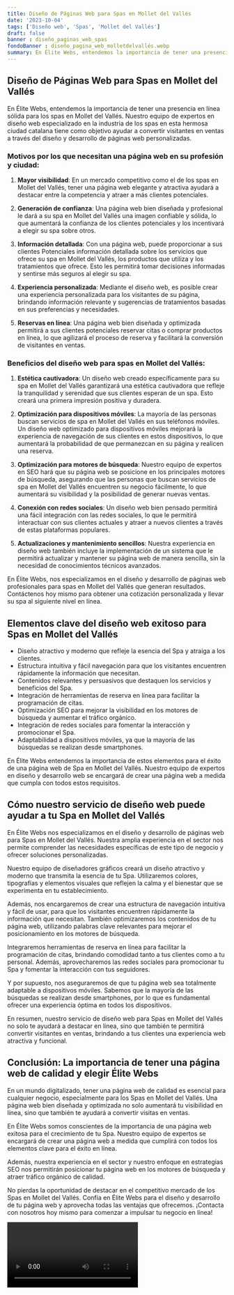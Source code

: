 ```yaml
---
title: Diseño de Páginas Web para Spas en Mollet del Vallés
date: '2023-10-04'
tags: ['Diseño web', 'Spas', 'Mollet del Vallés']
draft: false
banner : diseño_paginas_web_spas
fondoBanner : diseño_pagina_web_molletdelvallés.webp
summary: En Élite Webs, entendemos la importancia de tener una presencia en línea sólida para los spas en Mollet del Vallés. Nuestro equipo de expertos en diseño web especializado en la industria de los spas en esta hermosa ciudad catalana tiene como objetivo ayudar a convertir visitantes en ventas a través del diseño y desarrollo de páginas web personalizadas.
---
```


## Diseño de Páginas Web para Spas en Mollet del Vallés

En Élite Webs, entendemos la importancia de tener una presencia en línea sólida para los spas en Mollet del Vallés. Nuestro equipo de expertos en diseño web especializado en la industria de los spas en esta hermosa ciudad catalana tiene como objetivo ayudar a convertir visitantes en ventas a través del diseño y desarrollo de páginas web personalizadas.

### Motivos por los que necesitan una página web en su profesión y ciudad:

1. **Mayor visibilidad**: En un mercado competitivo como el de los spas en Mollet del Vallés, tener una página web elegante y atractiva ayudará a destacar entre la competencia y atraer a más clientes potenciales.

2. **Generación de confianza**: Una página web bien diseñada y profesional le dará a su spa en Mollet del Vallés una imagen confiable y sólida, lo que aumentará la confianza de los clientes potenciales y los incentivará a elegir su spa sobre otros.

3. **Información detallada**: Con una página web, puede proporcionar a sus clientes Potenciales información detallada sobre los servicios que ofrece su spa en Mollet del Vallés, los productos que utiliza y los tratamientos que ofrece. Esto les permitirá tomar decisiones informadas y sentirse más seguros al elegir su spa.

4. **Experiencia personalizada**: Mediante el diseño web, es posible crear una experiencia personalizada para los visitantes de su página, brindando información relevante y sugerencias de tratamientos basadas en sus preferencias y necesidades.

5. **Reservas en línea**: Una página web bien diseñada y optimizada permitirá a sus clientes potenciales reservar citas o comprar productos en línea, lo que agilizará el proceso de reserva y facilitará la conversión de visitantes en ventas.

### Beneficios del diseño web para spas en Mollet del Vallés:

1. **Estética cautivadora**: Un diseño web creado específicamente para su spa en Mollet del Vallés garantizará una estética cautivadora que refleje la tranquilidad y serenidad que sus clientes esperan de un spa. Esto creará una primera impresión positiva y duradera.

2. **Optimización para dispositivos móviles**: La mayoría de las personas buscan servicios de spa en Mollet del Vallés en sus teléfonos móviles. Un diseño web optimizado para dispositivos móviles mejorará la experiencia de navegación de sus clientes en estos dispositivos, lo que aumentará la probabilidad de que permanezcan en su página y realicen una reserva.

3. **Optimización para motores de búsqueda**: Nuestro equipo de expertos en SEO hará que su página web se posicione en los principales motores de búsqueda, asegurando que las personas que buscan servicios de spa en Mollet del Vallés encuentren su negocio fácilmente, lo que aumentará su visibilidad y la posibilidad de generar nuevas ventas.

4. **Conexión con redes sociales**: Un diseño web bien pensado permitirá una fácil integración con las redes sociales, lo que le permitirá interactuar con sus clientes actuales y atraer a nuevos clientes a través de estas plataformas populares.

5. **Actualizaciones y mantenimiento sencillos**: Nuestra experiencia en diseño web también incluye la implementación de un sistema que le permitirá actualizar y mantener su página web de manera sencilla, sin la necesidad de conocimientos técnicos avanzados.

En Élite Webs, nos especializamos en el diseño y desarrollo de páginas web profesionales para spas en Mollet del Vallés que generan resultados. Contáctenos hoy mismo para obtener una cotización personalizada y llevar su spa al siguiente nivel en línea.

<GifSeo />

<Cta />

## Elementos clave del diseño web exitoso para Spas en Mollet del Vallés

- Diseño atractivo y moderno que refleje la esencia del Spa y atraiga a los clientes.
- Estructura intuitiva y fácil navegación para que los visitantes encuentren rápidamente la información que necesitan.
- Contenidos relevantes y persuasivos que destaquen los servicios y beneficios del Spa.
- Integración de herramientas de reserva en línea para facilitar la programación de citas.
- Optimización SEO para mejorar la visibilidad en los motores de búsqueda y aumentar el tráfico orgánico.
- Integración de redes sociales para fomentar la interacción y promocionar el Spa.
- Adaptabilidad a dispositivos móviles, ya que la mayoría de las búsquedas se realizan desde smartphones.

En Élite Webs entendemos la importancia de estos elementos para el éxito de una página web de Spa en Mollet del Vallés. Nuestro equipo de expertos en diseño y desarrollo web se encargará de crear una página web a medida que cumpla con todos estos requisitos. 

## Cómo nuestro servicio de diseño web puede ayudar a tu Spa en Mollet del Vallés

En Élite Webs nos especializamos en el diseño y desarrollo de páginas web para Spas en Mollet del Vallés. Nuestra amplia experiencia en el sector nos permite comprender las necesidades específicas de este tipo de negocio y ofrecer soluciones personalizadas.

Nuestro equipo de diseñadores gráficos creará un diseño atractivo y moderno que transmita la esencia de tu Spa. Utilizaremos colores, tipografías y elementos visuales que reflejen la calma y el bienestar que se experimenta en tu establecimiento.

Además, nos encargaremos de crear una estructura de navegación intuitiva y fácil de usar, para que los visitantes encuentren rápidamente la información que necesitan. También optimizaremos los contenidos de tu página web, utilizando palabras clave relevantes para mejorar el posicionamiento en los motores de búsqueda.

Integraremos herramientas de reserva en línea para facilitar la programación de citas, brindando comodidad tanto a tus clientes como a tu personal. Además, aprovecharemos las redes sociales para promocionar tu Spa y fomentar la interacción con tus seguidores.

Y por supuesto, nos aseguraremos de que tu página web sea totalmente adaptable a dispositivos móviles. Sabemos que la mayoría de las búsquedas se realizan desde smartphones, por lo que es fundamental ofrecer una experiencia óptima en todos los dispositivos.

En resumen, nuestro servicio de diseño web para Spas en Mollet del Vallés no solo te ayudará a destacar en línea, sino que también te permitirá convertir visitantes en ventas, brindando a tus clientes una experiencia web atractiva y funcional.

## Conclusión: La importancia de tener una página web de calidad y elegir Élite Webs

En un mundo digitalizado, tener una página web de calidad es esencial para cualquier negocio, especialmente para los Spas en Mollet del Vallés. Una página web bien diseñada y optimizada no solo aumentará tu visibilidad en línea, sino que también te ayudará a convertir visitas en ventas.

En Élite Webs somos conscientes de la importancia de una página web exitosa para el crecimiento de tu Spa. Nuestro equipo de expertos se encargará de crear una página web a medida que cumplirá con todos los elementos clave para el éxito en línea.

Además, nuestra experiencia en el sector y nuestro enfoque en estrategias SEO nos permitirán posicionar tu página web en los motores de búsqueda y atraer tráfico orgánico de calidad.

No pierdas la oportunidad de destacar en el competitivo mercado de los Spas en Mollet del Vallés. Confía en Élite Webs para el diseño y desarrollo de tu página web y aprovecha todas las ventajas que ofrecemos. ¡Contacta con nosotros hoy mismo para comenzar a impulsar tu negocio en línea!

<Video />

<CtaBot job='Spas' city='Mollet del Vallés'/>

<Gmaps query='Mollet del Vallés+españa+maps' />